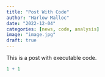 ```yaml
---
title: "Post With Code"
author: "Harlow Malloc"
date: "2022-12-04"
categories: [news, code, analysis]
image: "image.jpg"
draft: true
---
```


This is a post with executable code.

```r
1 + 1
```
